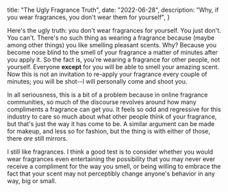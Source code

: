   title: "The Ugly Fragrance Truth",
  date: "2022-06-28",
  description: "Why, if you wear fragrances, you don't wear them for yourself",
}

Here's the ugly truth: you don't wear fragrances for yourself. You just don't. You can't. There's no such thing as wearing a fragrance because (maybe among other things) you like smelling pleasant scents. Why? Because you become nose blind to the smell of your fragrance a matter of minutes after you apply it. So the fact is, you're wearing a fragrance for other people, not yourself. Everyone **except** for you will be able to smell your amazing scent. Now this is not an invitation to re-apply your fragrance every couple of minutes; you will be shot--I will personally come and shoot you.

In all seriousness, this is a bit of a problem because in online fragrance communities, so much of the discourse revolves around how many compliments a fragrance can get you. It feels so odd and regressive for this industry to care so much about what other people think of your fragrance, but that's just the way it has come to be. A similar argument can be made for makeup, and less so for fashion, but the thing is with either of those, there *are* still mirrors.

I still like fragrances. I think a good test is to consider whether you would wear fragrances even entertaining the possibility that you may never ever receive a compliment for the way you smell, or being willing to embrace the fact that your scent may not perceptibly change anyone's behavior in any way, big or small.
